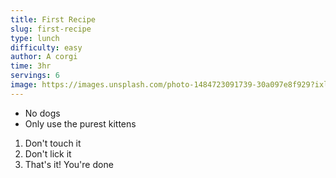 ```yaml
---
title: First Recipe
slug: first-recipe
type: lunch
difficulty: easy
author: A corgi
time: 3hr
servings: 6
image: https://images.unsplash.com/photo-1484723091739-30a097e8f929?ixlib=rb-1.2.1&ixid=eyJhcHBfaWQiOjEyMDd9&auto=format&fit=crop&w=774&q=80
---
```


<RecipeLayout>

- No dogs
- Only use the purest kittens

1. Don't touch it
2. Don't lick it
3. That's it! You're done

</RecipeLayout>
